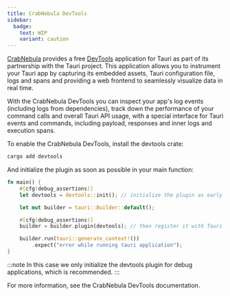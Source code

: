 ```yaml
---
title: CrabNebula DevTools
sidebar:
  badge:
    text: WIP
    variant: caution
---
```


[CrabNebula](https://crabnebula.dev/) provides a free [DevTools](https://crabnebula.dev/devtools/) application for Tauri as part of its partnership with the Tauri project. This application allows you to instrument your Tauri app by capturing its embedded assets, Tauri configuration file, logs and spans and providing a web frontend to seamlessly visualize data in real time.

With the CrabNebula DevTools you can inspect your app's log events (including logs from dependencies), track down the performance of your command calls and overall Tauri API usage, with a special interface for Tauri events and commands, including payload, responses and inner logs and execution spans.

To enable the CrabNebula DevTools, install the devtools crate:

```sh frame=none
cargo add devtools
```

And initialize the plugin as soon as possible in your main function:

```rust
fn main() {
    #[cfg(debug_assertions)]
    let devtools = devtools::init(); // initialize the plugin as early as possible

    let mut builder = tauri::Builder::default();

    #[cfg(debug_assertions)]
    builder = builder.plugin(devtools); // then register it with Tauri

    builder.run(tauri::generate_context!())
        .expect("error while running tauri application");
}
```

:::note
In this case we only initialize the devtools plugin for debug applications, which is recommended.
:::

For more information, see the CrabNebula DevTools documentation.
